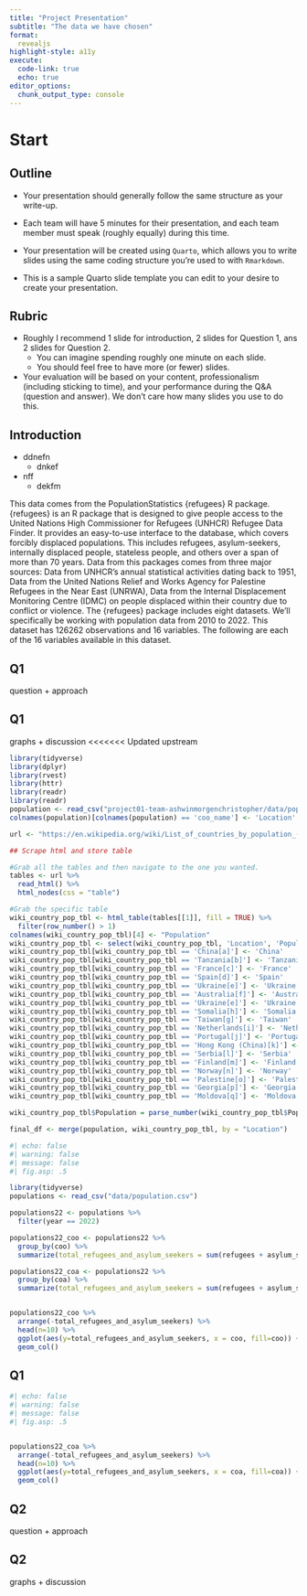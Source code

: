 ```yaml
---
title: "Project Presentation"
subtitle: "The data we have chosen"
format: 
  revealjs
highlight-style: a11y
execute:
  code-link: true
  echo: true
editor_options: 
  chunk_output_type: console
---
```


# Start 

## Outline

* Your presentation should generally follow the same structure as your write-up. 

* Each team will have 5 minutes for their presentation, and each team member must speak (roughly equally) during this time. 

* Your presentation will be created using `Quarto`, which allows you to write slides using the same coding structure you’re used to with `Rmarkdown`. 

* This is a sample Quarto slide template you can edit to your desire to create your presentation. 

## Rubric

* Roughly I recommend 1 slide for introduction, 2 slides for Question 1, ans 2 slides for Question 2. 
  + You can imagine spending roughly one minute on each slide.
  + You should feel free to have more (or fewer) slides. 
  
* Your evaluation will be based on your content, professionalism (including sticking to time), and your performance during the Q&A (question and answer). We don’t care how many slides you use to do this.

## Introduction {.smaller}

+ ddnefn
  - dnkef
  
+ nff
  - dekfm
  
This data comes from the PopulationStatistics {refugees} R package.{refugees} is an R package that is designed to give people access to the United Nations High Commissioner for Refugees (UNHCR) Refugee Data Finder. It provides an easy-to-use interface to the database, which covers forcibly displaced populations. This includes refugees, asylum-seekers, internally displaced people, stateless people, and others over a span of more than 70 years. Data from this packages comes from three major sources: Data from UNHCR’s annual statistical activities dating back to 1951, Data from the United Nations Relief and Works Agency for Palestine Refugees in the Near East (UNRWA), Data from the Internal Displacement Monitoring Centre (IDMC) on people displaced within their country due to conflict or violence. The {refugees} package includes eight datasets. We'll specifically be working with population data from 2010 to 2022. This dataset has 126262 observations and 16 variables. The following are each of the 16 variables available in this dataset.

## Q1
question + approach 

## Q1
graphs + discussion 
<<<<<<< Updated upstream
```r
library(tidyverse)
library(dplyr)
library(rvest)
library(httr)
library(readr)
library(readr)
population <- read_csv("project01-team-ashwinmorgenchristopher/data/population.csv")
colnames(population)[colnames(population) == 'coo_name'] <- 'Location'

url <- "https://en.wikipedia.org/wiki/List_of_countries_by_population_(United_Nations)"

## Scrape html and store table

#Grab all the tables and then navigate to the one you wanted.
tables <- url %>%
  read_html() %>%
  html_nodes(css = "table")

#Grab the specific table
wiki_country_pop_tbl <- html_table(tables[[1]], fill = TRUE) %>%
  filter(row_number() > 1)
colnames(wiki_country_pop_tbl)[4] <- "Population"
wiki_country_pop_tbl <- select(wiki_country_pop_tbl, 'Location', 'Population')
wiki_country_pop_tbl[wiki_country_pop_tbl == 'China[a]'] <- 'China'
wiki_country_pop_tbl[wiki_country_pop_tbl == 'Tanzania[b]'] <- 'Tanzania'
wiki_country_pop_tbl[wiki_country_pop_tbl == 'France[c]'] <- 'France'
wiki_country_pop_tbl[wiki_country_pop_tbl == 'Spain[d]'] <- 'Spain'
wiki_country_pop_tbl[wiki_country_pop_tbl == 'Ukraine[e]'] <- 'Ukraine'
wiki_country_pop_tbl[wiki_country_pop_tbl == 'Australia[f]'] <- 'Australia'
wiki_country_pop_tbl[wiki_country_pop_tbl == 'Ukraine[e]'] <- 'Ukraine'
wiki_country_pop_tbl[wiki_country_pop_tbl == 'Somalia[h]'] <- 'Somalia'
wiki_country_pop_tbl[wiki_country_pop_tbl == 'Taiwan[g]'] <- 'Taiwan'
wiki_country_pop_tbl[wiki_country_pop_tbl == 'Netherlands[i]'] <- 'Netherlands'
wiki_country_pop_tbl[wiki_country_pop_tbl == 'Portugal[j]'] <- 'Portugal'
wiki_country_pop_tbl[wiki_country_pop_tbl == 'Hong Kong (China)[k]'] <- 'Hong Kong'
wiki_country_pop_tbl[wiki_country_pop_tbl == 'Serbia[l]'] <- 'Serbia'
wiki_country_pop_tbl[wiki_country_pop_tbl == 'Finland[m]'] <- 'Finland'
wiki_country_pop_tbl[wiki_country_pop_tbl == 'Norway[n]'] <- 'Norway'
wiki_country_pop_tbl[wiki_country_pop_tbl == 'Palestine[o]'] <- 'Palestine'
wiki_country_pop_tbl[wiki_country_pop_tbl == 'Georgia[p]'] <- 'Georgia'
wiki_country_pop_tbl[wiki_country_pop_tbl == 'Moldova[q]'] <- 'Moldova'

wiki_country_pop_tbl$Population = parse_number(wiki_country_pop_tbl$Population, )

final_df <- merge(population, wiki_country_pop_tbl, by = "Location")
```

```r
#| echo: false
#| warning: false
#| message: false
#| fig.asp: .5

library(tidyverse)
populations <- read_csv("data/population.csv")

populations22 <- populations %>%
  filter(year == 2022) 

populations22_coo <- populations22 %>%
  group_by(coo) %>%
  summarize(total_refugees_and_asylum_seekers = sum(refugees + asylum_seekers))

populations22_coa <- populations22 %>%
  group_by(coa) %>%
  summarize(total_refugees_and_asylum_seekers = sum(refugees + asylum_seekers))


populations22_coo %>% 
  arrange(-total_refugees_and_asylum_seekers) %>%
  head(n=10) %>%
  ggplot(aes(y=total_refugees_and_asylum_seekers, x = coo, fill=coo)) +
  geom_col()
```

## Q1

```r
#| echo: false
#| warning: false
#| message: false
#| fig.asp: .5


populations22_coa %>% 
  arrange(-total_refugees_and_asylum_seekers) %>%
  head(n=10) %>%
  ggplot(aes(y=total_refugees_and_asylum_seekers, x = coa, fill=coa)) +
  geom_col()
```

## Q2
question + approach 

## Q2
graphs + discussion 
```r

```